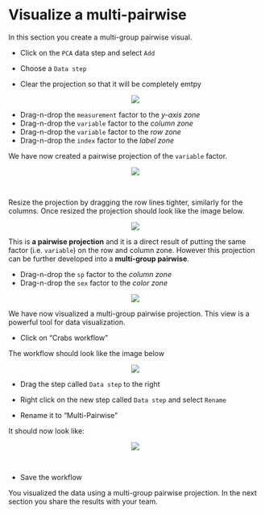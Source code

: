 # Visualize a multi-pairwise
In this section you create a multi-group pairwise visual.

* Click on the `PCA` data step and select `Add` 

* Choose a `Data step`
* Clear the projection so that it will be completely emtpy

<center><img src="images/View_projection_pairwise_empty.png"></center>

* Drag-n-drop the ``measurement`` factor to the _y-axis zone_
* Drag-n-drop the ``variable`` factor to the _column zone_
* Drag-n-drop the ``variable`` factor to the _row zone_
* Drag-n-drop the ``index`` factor to the _label zone_

We have now created a pairwise projection of the ``variable`` factor.

<center><img src="images/View_pairwise_default_size.png"></center>\

Resize the projection by dragging the row lines tighter, similarly for the columns. Once resized the projection should look like the image below.

<center><img src="images/View_pairwise_resized.png"></center>

This is **a pairwise projection** and it is a direct result of putting the same factor (i.e. ``variable``) on the row and column zone. However this projection can be further developed into a **multi-group pairwise**.

* Drag-n-drop the ``sp`` factor to the _column zone_
* Drag-n-drop the ``sex`` factor to the _color zone_

<center><img src="images/View_multi_pairwise.png"></center>

We have now visualized a multi-group pairwise projection. This view is a powerful tool for data visualization.

* Click on "Crabs workflow"

The workflow should look like the image below

<center><img src="images/View_workflow_data_stacked.png"></center>

* Drag the step called `Data step` to the right

* Right click on the new step called `Data step` and select `Rename`

* Rename it to "Multi-Pairwise"

It should now look like:

<center><img src="images/View_workflow_multi_pairwise.png"></center>\

* Save the workflow

You visualized the data using a multi-group pairwise projection. In the next section you share the results with your team.

